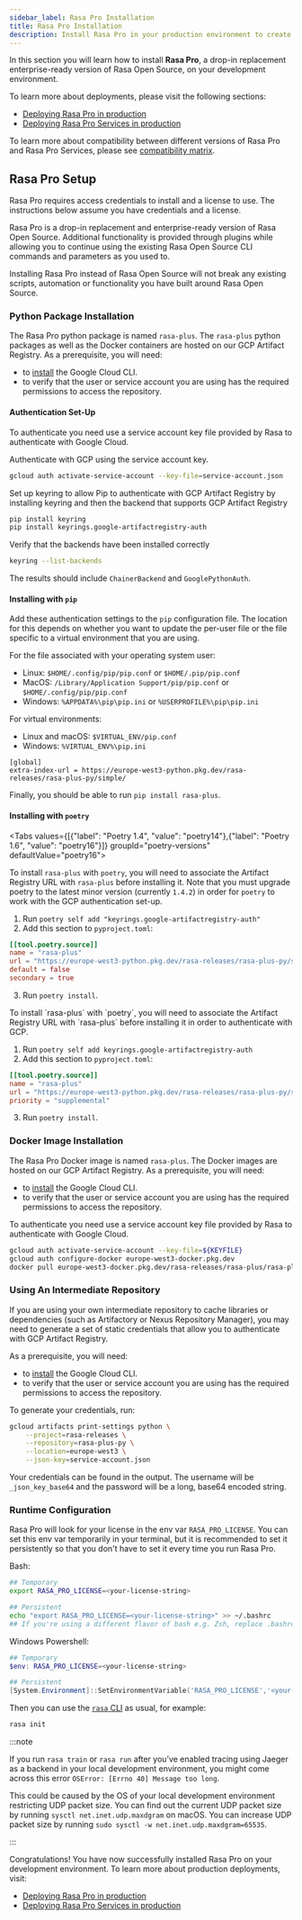 ```yaml
---
sidebar_label: Rasa Pro Installation
title: Rasa Pro Installation
description: Install Rasa Pro in your production environment to create an enterprise ready Rasa deployment.
---
```



<RasaProLabel />

<RasaProBanner />

In this section you will learn how to install **Rasa Pro**, a drop-in replacement enterprise-ready version of Rasa Open Source, on your development environment.

To learn more about deployments, please visit the following sections:

- [Deploying Rasa Pro in production](../../deploy/deploy-rasa)
- [Deploying Rasa Pro Services in production](../../deploy/deploy-rasa-pro-services)

To learn more about compatibility between different versions of Rasa Pro and Rasa Pro Services, please see
[compatibility matrix](../../compatibility-matrix.mdx).

## Rasa Pro Setup

Rasa Pro requires access credentials to install and a license to use. The instructions below assume you have
credentials and a license.

Rasa Pro is a drop-in replacement and enterprise-ready version of Rasa Open Source.
Additional functionality is provided through plugins while allowing you to continue using the existing Rasa Open Source CLI commands and parameters as you used to.

Installing Rasa Pro instead of Rasa Open Source will not break any existing scripts, automation or functionality you have built around Rasa Open Source.

### Python Package Installation

The Rasa Pro python package is named `rasa-plus`. The `rasa-plus` python packages as well as the Docker containers are hosted on our GCP Artifact Registry.
As a prerequisite, you will need:

- to [install](https://cloud.google.com/sdk/docs/install) the Google Cloud CLI.
- to verify that the user or service account you are using has the required permissions to access the repository.

#### Authentication Set-Up

To authenticate you need use a service account key file provided by Rasa to authenticate with Google Cloud.

Authenticate with GCP using the service account key.

```sh
gcloud auth activate-service-account --key-file=service-account.json
```

Set up keyring to allow Pip to authenticate with GCP Artifact Registry by installing keyring and then the backend that supports GCP Artifact Registry

```sh
pip install keyring
pip install keyrings.google-artifactregistry-auth
```

Verify that the backends have been installed correctly

```sh
keyring --list-backends
```

The results should include `ChainerBackend` and `GooglePythonAuth`.


#### Installing with `pip`

Add these authentication settings to the `pip` configuration file. The location
for this depends on whether you want to update the per-user file or the file
specific to a virtual environment that you are using.

For the file associated with your operating system user:

- Linux: `$HOME/.config/pip/pip.conf` or `$HOME/.pip/pip.conf`
- MacOS: `/Library/Application Support/pip/pip.conf` or `$HOME/.config/pip/pip.conf`
- Windows: `%APPDATA%\pip\pip.ini` or `%USERPROFILE%\pip\pip.ini`

For virtual environments:

- Linux and macOS: `$VIRTUAL_ENV/pip.conf`
- Windows: `%VIRTUAL_ENV%\pip.ini`

```
[global]
extra-index-url = https://europe-west3-python.pkg.dev/rasa-releases/rasa-plus-py/simple/
```

Finally, you should be able to run `pip install rasa-plus`.

#### Installing with `poetry`

<Tabs values={[{"label": "Poetry 1.4", "value": "poetry14"},{"label": "Poetry 1.6", "value": "poetry16"}]}
    groupId="poetry-versions" defaultValue="poetry16">
<TabItem value="poetry14">

To install `rasa-plus` with `poetry`, you will need to associate the Artifact Registry URL with `rasa-plus`
before installing it. Note that you must upgrade poetry to the latest minor version (currently `1.4.2`) in
order for `poetry` to work with the GCP authentication set-up.

1. Run `poetry self add "keyrings.google-artifactregistry-auth"`
2. Add this section to `pyproject.toml`:

```toml
[[tool.poetry.source]]
name = "rasa-plus"
url = "https://europe-west3-python.pkg.dev/rasa-releases/rasa-plus-py/simple"
default = false
secondary = true
```

3. Run `poetry install`.

</TabItem>
<TabItem value="poetry16">
To install `rasa-plus` with `poetry`, you will need to associate the Artifact
Registry URL with `rasa-plus` before installing it in order to authenticate
with GCP.

1. Run `poetry self add keyrings.google-artifactregistry-auth`
2. Add this section to `pyproject.toml`:

```toml
[[tool.poetry.source]]
name = "rasa-plus"
url = "https://europe-west3-python.pkg.dev/rasa-releases/rasa-plus-py/simple"
priority = "supplemental"
```

3. Run `poetry install`.

</TabItem>
</Tabs>

### Docker Image Installation

The Rasa Pro Docker image is named `rasa-plus`. The Docker images are hosted on our GCP Artifact Registry.
As a prerequisite, you will need:

- to [install](https://cloud.google.com/sdk/docs/install) the Google Cloud CLI.
- to verify that the user or service account you are using has the required permissions to access the repository.

To authenticate you need use a service account key file provided by Rasa to authenticate with Google Cloud.

```bash
gcloud auth activate-service-account --key-file=${KEYFILE}
gcloud auth configure-docker europe-west3-docker.pkg.dev
docker pull europe-west3-docker.pkg.dev/rasa-releases/rasa-plus/rasa-plus
```

### Using An Intermediate Repository
If you are using your own intermediate repository to cache libraries or dependencies (such as Artifactory or Nexus Repository Manager), you may need to generate a set of static credentials that allow you to authenticate with GCP Artifact Registry.

As a prerequisite, you will need:

- to [install](https://cloud.google.com/sdk/docs/install) the Google Cloud CLI.
- to verify that the user or service account you are using has the required permissions to access the repository.

To generate your credentials, run:

```sh
gcloud artifacts print-settings python \
    --project=rasa-releases \
    --repository=rasa-plus-py \
    --location=europe-west3 \
    --json-key=service-account.json
```

Your credentials can be found in the output. The username will be `_json_key_base64` and the password will be a long, base64 encoded string.

### Runtime Configuration

Rasa Pro will look for your license in the env var `RASA_PRO_LICENSE`.
You can set this env var temporarily in your terminal, but it is recommended
to set it persistently so that you don't have to set it every time you run
Rasa Pro.

Bash:

```sh
## Temporary
export RASA_PRO_LICENSE=<your-license-string>

## Persistent
echo "export RASA_PRO_LICENSE=<your-license-string>" >> ~/.bashrc
## If you're using a different flavor of bash e.g. Zsh, replace .bashrc with your shell's initialization script e.g. ~/.zshrc
```

Windows Powershell:

```powershell
## Temporary
$env: RASA_PRO_LICENSE=<your-license-string>

## Persistent
[System.Environment]::SetEnvironmentVariable('RASA_PRO_LICENSE','<your-license-string>')
```

Then you can use the [`rasa` CLI](https://rasa.com/docs/rasa/command-line-interface) as usual, for example:

```sh
rasa init
```

:::note

If you run `rasa train` or `rasa run` after you’ve enabled tracing using Jaeger as a backend in your local development environment,
you might come across this error `OSError: [Errno 40] Message too long`.

This could be caused by the OS of your local development environment restricting UDP packet size.
You can find out the current UDP packet size by running `sysctl net.inet.udp.maxdgram` on macOS.
You can increase UDP packet size by running `sudo sysctl -w net.inet.udp.maxdgram=65535`.

:::

Congratulations! You have now successfully installed Rasa Pro on your development environment.
To learn more about production deployments, visit:

- [Deploying Rasa Pro in production](../../deploy/deploy-rasa)
- [Deploying Rasa Pro Services in production](../../deploy/deploy-rasa-pro-services)
